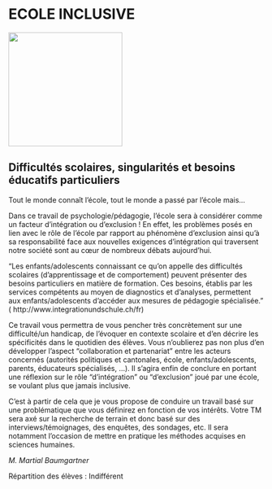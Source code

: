 # ECOLE INCLUSIVE

::: {.center data-latex=""}
![](images/ecole-inclusive.jpg){height=16em}
:::

## Difficultés scolaires, singularités et besoins éducatifs particuliers {-}

Tout le monde connaît l'école, tout le monde a passé par l'école
mais...

Dans ce travail de psychologie/pédagogie, l'école sera à considérer
comme un facteur d'intégration ou d'exclusion&nbsp;! En effet, les problèmes
posés en lien avec le rôle de l'école par rapport au phénomène
d'exclusion ainsi qu'à sa responsabilité face aux nouvelles exigences
d'intégration qui traversent notre société sont au cœur de nombreux
débats aujourd'hui.

"Les enfants/adolescents connaissant ce qu'on appelle des difficultés
scolaires (d'apprentissage et de comportement) peuvent présenter des
besoins particuliers en matière de formation. Ces besoins, établis par
les services compétents au moyen de diagnostics et d'analyses,
permettent aux enfants/adolescents d'accéder aux mesures de pédagogie
spécialisée."
( http://www.integrationundschule.ch/fr)

Ce travail vous permettra de vous pencher très concrètement sur une
difficulté/un handicap, de l'évoquer en contexte scolaire et d'en
décrire les spécificités dans le quotidien des élèves. Vous n'oublierez
pas non plus d'en développer l'aspect "collaboration et partenariat"
entre les acteurs concernés (autorités politiques et cantonales, école,
enfants/adolescents, parents, éducateurs spécialisés, ...). Il s'agira
enfin de conclure en portant une réflexion sur le rôle
"d'intégration" ou "d'exclusion" joué par une école, se voulant
plus que jamais inclusive.

\clearpage

C'est à partir de cela que je vous propose de conduire un travail basé
sur une problématique que vous définirez en fonction de vos intérêts.
Votre TM sera axé sur la recherche de terrain et donc basé sur des
interviews/témoignages, des enquêtes, des sondages, etc. Il sera
notamment l'occasion de mettre en pratique les méthodes acquises en
sciences humaines.

::: {.signature data-latex=""}
_M. Martial Baumgartner_  
:::
Répartition des élèves : Indifférent